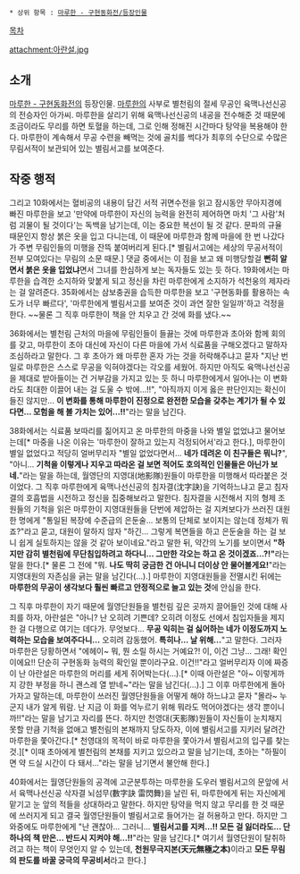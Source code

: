  * 상위 항목 : [[마루한 - 구현동화전/등장인물]]

[[목차]]

attachment:아란설.jpg

== 소개 ==
[[마루한 - 구현동화전]]의 등장인물. [[마루한]]의 사부로 별천림의 절세 무공인 육맥나선신공의 전승자인 아가씨. 마루한을 살리기 위해 육맥나선신공의 내공을 전수해준 것 때문에 조금이라도 무리를 하면 토혈을 하는데, 그로 인해 정해진 시간마다 탕약을 복용해야 한다. 마루한이 계속해서 무공 수련을 빼먹는 것에 골치를 썩다가 최후의 수단으로 수많은 무림서적이 보관되어 있는 별림서고를 보여준다.

== 작중 행적 ==
그리고 10화에서는 혈비공의 내용이 담긴 서적 귀면수전을 읽고 잠시동안 무아지경에 빠진 마루한을 보고 '만약에 마루한이 자신의 능력을 완전히 제어하면 마치 '그 사람'처럼 괴물이 될 것이다'는 독백을 남기는데, 이는 중요한 복선이 될 것 같다. 문파의 규율 때문인지 항상 붉은 옷을 입고 다니는데, 이 때문에 마루한과 함께 마을에 한 번 나갔다가 주변 무림인들의 미행을 잔뜩 붙여버리게 된다.[* 별림서고에는 세상의 무공서적이 전부 모여있다는 무림의 소문 때문.] 댓글 중에서는 이 점을 보고 왜 미행당할걸 '''뻔히 알면서 붉은 옷을 입었냐'''면서 그녀를 한심하게 보는 독자들도 있는 듯 하다. 19화에서는 마루한을 습격한 소지하와 맞붙게 되고 정신을 차린 마루한에게 소지하가 석천웅의 제자라는 걸 알려준다. 35화에서는 삼보충권을 습득한 마루한을 보고 '구현동화를 활용하는 속도가 너무 빠르다', '마루한에게 별림서고를 보여준 것이 과연 잘한 일일까'하고 걱정을 한다. ~~물론 그 직후 마루한이 책을 안 치우고 간 것에 화를 냈다.~~

36화에서는 별천림 근처의 마을에 무림인들이 들끓는 것에 마루한과 초아와 함께 회의를 갖고, 마루한이 초아 대신에 자신이 다른 마을에 가서 식료품을 구해오겠다고 말하자 조심하라고 말한다. 그 후 초아가 왜 마루한 혼자 가는 것을 허락해주냐고 묻자 "지난 번 일로 마루한은 스스로 무공을 익혀야겠다는 각오를 세웠어. 하지만 아직도 육맥나선신공을 제대로 받아들이는 건 거부감을 가지고 있는 듯 하니 마루한에게서 일어나는 이 변화라도 최대한 이끌어 내는 걸 도울 수 밖에...!!", "아직까지 이게 옳은 판단인지는 확신이 들진 않지만... '''이 변화를 통해 마루한이 진정으로 완전한 모습을 갖추는 계기가 될 수 있다면... 모험을 해 볼 가치는 있어...!!'''"라는 말을 남긴다.

38화에서는 식료품 보따리를 짊어지고 온 마루한의 마중을 나와 별일 없었냐고 물어보는데[* 마중을 나온 이유는 '마루한이 잘하고 있는지 걱정되어서'라고 한다.], 마루한이 별일 없었다고 적당히 얼버무리자 "별일 없었다면서... '''네가 데려온 이 친구들은 뭐니?'''", "아니... '''기척을 이렇게나 지우고 따라온 걸 보면 적어도 호의적인 인물들은 아닌가 보네.'''"라는 말을 하는데, 월영단의 지영대(地影隊)원들이 마루한을 미행해서 따라붙은 것이었다. 그 직후 마루한에게 육맥나선신공의 침자결(沈字訣)을 기억하느냐고 묻고 침자결의 호흡법을 시전하고 정신을 집중해보라고 말한다. 침자결을 시전해서 지의 형제 조원들의 기척을 읽은 마루한이 지영대원들을 단번에 제압하는 걸 지켜보다가 쓰러진 대원 한 명에게 "통일된 복장에 수준급의 은둔술... 보통의 단체로 보이지는 않는데 정체가 뭐죠?"라고 묻고, 대원이 말하지 않자 "하긴... 그렇게 복면들을 하고 은둔술을 하는 걸 보니 쉽게 실토하지는 않을 것 같아 보이네요."라고 말한 뒤, 약간의 노기를 보이면서 '''"하지만 감히 별천림에 무단침입하려고 하다니... 그만한 각오는 하고 온 것이겠죠...?!"'''라는 말을 한다.[* 물론 그 전에 "뭐. '''나도 딱히 궁금한 건 아니니 더이상 안 물어볼게요!'''"라는 지영대원의 자존심을 긁는 말을 남긴다(...).] 마루한이 지영대원들을 전멸시킨 뒤에는 '''마루한의 무공이 생각보다 훨씬 빠르고 안정적으로 늘고 있는 것'''에 안심을 한다.

그 직후 마루한이 자기 때문에 월영단원들을 별천림 깊은 곳까지 끌어들인 것에 대해 사죄를 하자, 아란설은 "아니? 난 오히려 기쁜데? 오히려 이정도 선에서 침입자들을 제지한 걸 다행으로 여기는 데다가. 무엇보다... '''무공 익히는 걸 싫어하는 네가 이정도까지 노력하는 모습을 보여주다니...''' 오히려 감동했어. '''특히나... 날 위해...'''"고 말한다. 그러자 마루한은 당황하면서 "에헤이~ 뭐, 뭔 소릴 하시는 거예요?! 이, 이건 그냥... 그래! 확인이에요!! 단순히 구현동화 능력의 확인일 뿐이라구요. 이건!!"라고 얼버무리자 이에 짜증이 난 아란설은 마루한의 머리를 세게 쥐어박는다(...).[* 이때 아란설은 "아~ 이렇게까지 강한 부정을 하니 괜스레 열 받네~"라는 말을 남긴다(...).] 그 이후 마루한에게 돌아가자고 말하는데, 마루한이 쓰러진 월영단원들을 어떻게 해야 하느냐고 묻자 "몰라~ 누군지 내가 알게 뭐람. 난 지금 이 화를 억누르기 위해 뭐라도 먹어야겠다는 생각 뿐이니까!!"라는 말을 남기고 자리를 뜬다. 하지만 천영대(天影隊)원들이 자신들이 눈치채지 못할 만큼 기척을 없애고 별천림의 본채까지 당도하자, 이에 별림서고를 지키러 달려간 마루한을 쫓아간다.[* 천영대의 목적이 바로 마루한을 쫓아가서 별림서고의 입구를 찾는 것.][* 이때 초아에게 별천림의 본채를 지키고 있으라고 말을 남기는데, 초아는 "하필이면 약 드실 시간이 다 돼서..."라는 말을 남기면서 불안해 한다.]

40화에서는 월영단원들의 공격에 고군분투하는 마루한을 도우러 별림서고의 문앞에 서서 육맥나선신공 삭자결 뇌섬무(數字訣 雷閃舞)을 날린 뒤, 마루한에게 뒤는 자신에게 맡기고 눈 앞의 적들을 상대하라고 말한다. 하지만 탕약을 먹지 않고 무리를 한 것 때문에 쓰러지게 되고 결국 월영단원들이 별림서고로 들어가는 걸 허용하고 만다. 하지만 그와중에도 마루한에게 "난 괜찮아... 그러니... '''별림서고를 지켜...!! 모든 걸 잃더라도... 단 하나의 책 만은... 반드시 지켜야 해...!!'''"라는 말을 남긴다.[* 여기서 월영단원이 탈취하려고 하는 책이 무엇인지 알 수 있는데, '''천원무극지본(天元無極之本)'''이라고 '''모든 무림의 판도를 바꿀 궁극의 무공비서'''라고 한다.]
